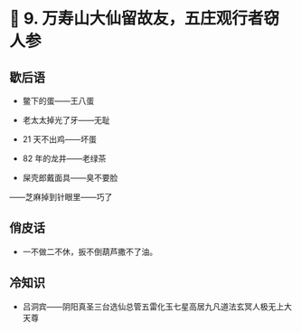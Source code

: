 # 🐒 9. 万寿山大仙留故友，五庄观行者窃人参

## 歇后语

- 鳖下的蛋——王八蛋

- 老太太掉光了牙——无耻

- 21 天不出鸡——坏蛋

- 82 年的龙井——老绿茶

- 屎壳郎戴面具——臭不要脸

——芝麻掉到针眼里——巧了

## 俏皮话

- 一不做二不休，扳不倒葫芦撒不了油。

## 冷知识

- 吕洞宾——阴阳真圣三台选仙总管五雷化玉七星高居九凡道法玄冥人极无上大天尊